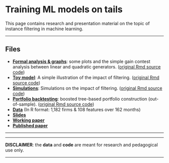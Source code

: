 <br/>  


Training ML models on tails
================
This page contains research and presentation material on the topic of instance filtering in machine learning.




------------------------------------------------------------------------


Files
----



- <a href="files/tot/formal_analysis_graphs.nb.html" target="_blank">**Formal analysis & graphs**</a>: some plots and the simple gain contest analysis between linear and quadratic generators. (<a href="files/tot/formal_analysis_graphs.Rmd" target="_blank">original Rmd source code</a>)
- <a href="files/tot/toy_example.nb.html" target="_blank">**Toy model**</a>: A simple illustration of the impact of filtering. (<a href="files/tot/toy_example.Rmd" target="_blank">original Rmd source code</a>)   
- <a href="files/tot/simulations.nb.html" target="_blank"><strong>Simulations</strong></a>: Simulations on the impact of filtering. (<a href="files/tot/simulations.Rmd" target="_blank">original Rmd source code</a>)   
- <a href="files/tot/xgb_port.nb.html" target="_blank"><strong>Portfolio backtesting</strong></a>: boosted tree-based portfolio construction (out-of-sample). (<a href="files/tot/xgb_port.Rmd" target="_blank">original Rmd source code</a>)   
- <a href="https://drive.google.com/file/d/1stxwrsyEfyD0iKrr2i1oBSVWdFKRx7J5/view?usp=sharing" target="_blank"><strong>Data</strong></a> (In R format: 1,182 firms & 108 features over 162 months)   
- <a href="files/tot/ToT_slides.html" target="_blank"><strong>Slides</strong></a>
- <a href="https://papers.ssrn.com/sol3/papers.cfm?abstract_id=3403009" target="_blank"><strong>Working paper</strong></a>   
- <a href="https://link.springer.com/article/10.1007/s10479-020-03539-2" target="_blank"><strong>Published paper</strong></a>  


---------------------------------




------------------------------------------------------------------------

**DISCLAIMER**: the **data** and **code** are meant for research and pedagogical use only. 

------------------------------------------------------------------------
